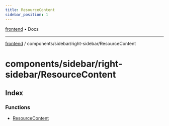 ```yaml
---
title: ResourceContent
sidebar_position: 1
---
```


[frontend](./ResourceContent/../../../..) • Docs

***

[frontend](./ResourceContent/../../../..) / components/sidebar/right-sidebar/ResourceContent

# components/sidebar/right-sidebar/ResourceContent

## Index

### Functions

- [ResourceContent](./ResourceContent/functions/ResourceContent)

